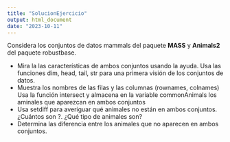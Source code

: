 ```yaml
---
title: "SolucionEjercicio"
output: html_document
date: "2023-10-11"
---
```


Considera los conjuntos de datos mammals del paquete **MASS** y **Animals2** del paquete robustbase.

+ Mira la las características de ambos conjuntos usando la ayuda.
Usa las funciones dim, head, tail, str para una primera visión de los conjuntos de datos.
+ Muestra los nombres de las filas y las columnas (rownames, colnames)
Usa la función intersect y almacena en la variable commonAnimals los aminales que aparezcan en ambos conjuntos
+ Usa setdiff para averiguar qué animales no están en ambos conjuntos. ¿Cuántos son ?. ¿Qué tipo de animales son?
+ Determina las diferencia entre los animales que no aparecen en ambos conjuntos.